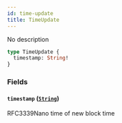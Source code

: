 ```yaml
---
id: time-update
title: TimeUpdate
---
```



No description

```graphql
type TimeUpdate {
  timestamp: String!
}
```


### Fields

#### `timestamp` ([`String`](/docs/v0.47/graphql/scalars/string))

RFC3339Nano time of new block time




